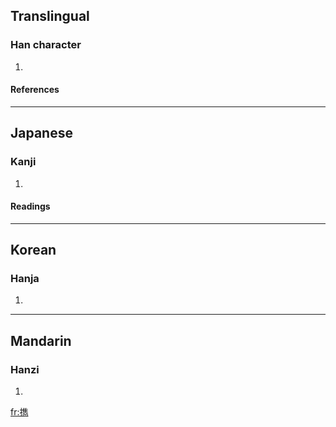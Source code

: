 ==Translingual==
===Han character===
{{Han char|rn=64|rad=手|as=13|sn=16|four=|canj=手人土尸 (QOGS), X手人土尸 (XQOGS)}}
# {{defn|Han|sort=手13}}
====References====
{{Han ref|kx=0459.040|dkj=12831|dj=0808.030|hdz=31960.050|uh=64D5|ud=25813}}

----
==Japanese==
===Kanji===
{{ja-kanji|grade=|rs=手13}}
# {{defn|Japanese}} 
====Readings====
{{ja-readings|on=[[けい]] (kei)|kun=[[たずさえる]] (tazusaeru), [[たずさわる]] (tazusawaru)}}

----
==Korean==
===Hanja===
{{ko-hanja|hangeul=휴|eumhun=|rv=hyu|mr=hyu|y=hyu}}
# {{defn|Korean}}

----
==Mandarin==
===Hanzi===
{{cmn-hanzi|pin=[[xī]] ([[xi1]]), [[xí]] ([[xi2]]), [[xié]] ([[xie2]])|wg=hsi<sup>1</sup>, hsi<sup>2</sup>, hsieh<sup>2</sup>}}
# {{defn|Mandarin}}

[[fr:擕]]
